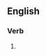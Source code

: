 {{also|reëmerges|re-emerges}}

==English==

===Verb===
{{head|en|verb form}}

# {{en-third-person singular of|reemerge}}